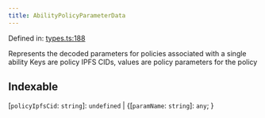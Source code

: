 ```yaml
---
title: AbilityPolicyParameterData
---
```


Defined in: [types.ts:188](https://github.com/LIT-Protocol/Vincent/blob/4f61b0b06d818c2273457b0cc8a4e68ed21a72ed/packages/libs/contracts-sdk/src/types.ts#L188)

Represents the decoded parameters for policies associated with a single ability
Keys are policy IPFS CIDs, values are policy parameters for the policy

## Indexable

\[`policyIpfsCid`: `string`\]: `undefined` \| \{\[`paramName`: `string`\]: `any`; \}
